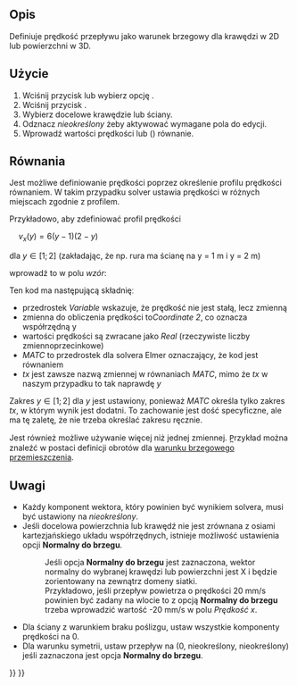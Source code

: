 <languages/>

{{Docnav
|[[FEM_ConstraintInitialPressure/pl|Warunek początkowy ciśnienia]]
|[[FEM_ConstraintPlaneRotation/pl|Wiązanie MPC typu płaszczyzna]]
|[[FEM_Workbench/pl|środowisko pracy MES]]
|IconL=FEM_ConstraintInitialPressure.svg
|IconR=FEM_ConstraintPlaneRotation.svg
|IconC=Workbench_FEM.svg
}}

{{GuiCommandContainer|
{{GuiCommand/pl
|Name=FEM ConstraintFlowVelocity
|Name/pl=MES: Warunek brzegowy prędkości przepływu
|MenuLocation=Model → Warunki brzegowe dla płynu → Warunek brzegowy prędkości przepływu
|Workbenches=[[FEM_Workbench/pl|MES]]
|SeeAlso=[[FEM_ConstraintInitialFlowVelocity/pl|Warunek początkowy prędkości przepływu]]
}}
{{GuiCommandFemInfo/pl
|Solvers=Elmer
}}
}}

<span id="Description"></span>
==Opis==

Definiuje prędkość przepływu jako warunek brzegowy dla krawędzi w 2D lub powierzchni w 3D.

<span id="Usage"></span>
==Użycie==

# Wciśnij przycisk {{Button|[[Image:FEM_ConstraintFlowVelocity.svg|16px]] [[FEM_ConstraintFlowVelocity/pl|Warunek brzegowy prędkości przepływu]]}} lub wybierz opcję {{MenuCommand|Model → Warunki brzegowe dla płynu → [[Image:FEM_ConstraintFlowVelocity.svg|16px]] Warunek brzegowy prędkości przepływu}}.
# Wciśnij przycisk {{Button|Dodaj}}.
# Wybierz docelowe krawędzie lub ściany.
# Odznacz ''nieokreślony'' żeby aktywować wymagane pola do edycji.
# Wprowadź wartości prędkości lub ({{Version|0.21}}) równanie.

<span id="Formulas"></span>
==Równania==

{{Version|0.21}}

Jest możliwe definiowanie prędkości poprzez określenie profilu prędkości równaniem. W takim przypadku solver ustawia prędkości w różnych miejscach zgodnie z profilem.

Przykładowo, aby zdefiniować profil prędkości

<math>\quad
v_{x} (y)=6\left(y-1\right)\left(2-y\right)
</math>

dla <math>y\in[1;2]</math> (zakładając, że np. rura ma ścianę na y = 1 m i y = 2 m)

wprowadź to w polu ''wzór'':</br>
{{incode| Variable Coordinate 2; Real MATC "6*(tx-1)*(2-tx)"}}

Ten kod ma następującą składnięː
* przedrostek ''Variable'' wskazuje, że prędkość nie jest stałą, lecz zmienną
* zmienna do obliczenia prędkości to''Coordinate 2'', co oznacza współrzędną y
* wartości prędkości są zwracane jako ''Real'' (rzeczywiste liczby zmiennoprzecinkowe)
* ''MATC'' to przedrostek dla solvera Elmer oznaczający, że kod jest równaniem
* ''tx'' jest zawsze nazwą zmiennej w równaniach ''MATC'', mimo że ''tx'' w naszym przypadku to tak naprawdę ''y''

Zakres <math>y\in[1;2]</math> dla ''y'' jest ustawiony, ponieważ ''MATC'' określa tylko zakres ''tx'', w którym wynik jest dodatni. To zachowanie jest dość specyficzne, ale ma tę zaletę, że nie trzeba określać zakresu ręcznie.

Jest również możliwe używanie więcej niż jednej zmiennej. P̪rzykład można znaleźć w postaci definicji obrotów dla [[FEM_ConstraintDisplacement#Rotations/pl|warunku brzegowego przemieszczenia]].

<span id="Notes"></span>
==Uwagi==

* Każdy komponent wektora, który powinien być wynikiem solvera, musi być ustawiony na ''nieokreślony''.
* Jeśli docelowa powierzchnia lub krawędź nie jest zrównana z osiami kartezjańskiego układu współrzędnych, istnieje możliwość ustawienia opcji '''Normalny do brzegu'''.
*: Jeśli opcja '''Normalny do brzegu''' jest zaznaczona, wektor normalny do wybranej krawędzi lub powierzchni jest X i będzie zorientowany na zewnątrz domeny siatki.
*: Przykładowo, jeśli przepływ powietrza o prędkości 20 mm/s powinien być zadany na wlocie to z opcją '''Normalny do brzegu''' trzeba wprowadzić wartość -20 mm/s w polu ''Prędkość x''.

* Dla ściany z warunkiem braku poślizgu, ustaw wszystkie komponenty prędkości na 0.
* Dla warunku symetrii, ustaw przepływ na (0, nieokreślony, nieokreślony) jeśli zaznaczona jest opcja '''Normalny do brzegu'''.


{{Docnav
|[[FEM_ConstraintInitialPressure/pl|Warunek początkowy ciśnienia]]
|[[FEM_ConstraintPlaneRotation/pl|Wiązanie MPC typu płaszczyzna]]
|[[FEM_Workbench/pl|środowisko pracy MES]]
|IconL=FEM_ConstraintInitialPressure.svg
|IconR=FEM_ConstraintPlaneRotation.svg
|IconC=Workbench_FEM.svg
}}

{{FEM Tools navi{{#translation:}}}}
{{Userdocnavi{{#translation:}}}}